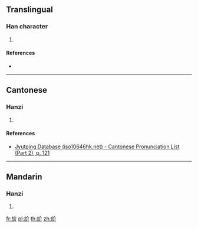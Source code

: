 {{character info/new}}
==Translingual==

===Han character===
{{Han char|rn=70|rad=方|as=04|sn=8|four=|canj=YSOLL|ids=⿰方介}}

# {{defn|Han|sort=方04}}

====References====
* {{Han ref|kx=0481.080|dkj=13625|dj=0843.040|hdz=32175.010|uh=65BA|ud=26042}}

----

==Cantonese==

===Hanzi===
{{yue-hanzi|jyut=[[cin2]]|y=chin2}}

# {{defn|lang=yue|sort=方04}}

====References====
* [http://www.iso10646hk.net/jp/document/download.jsp Jyutping Database (iso10646hk.net) - Cantonese Pronunciation List (Part 2), p. 121]

----

==Mandarin==

===Hanzi===
{{cmn-hanzi|pin=[[chǎn]] ([[chan3]])|wg=ch'an<sup>3</sup>}}

# {{defn|lang=cmn|sort=方04}}

[[fr:斺]]
[[pl:斺]]
[[th:斺]]
[[zh:斺]]